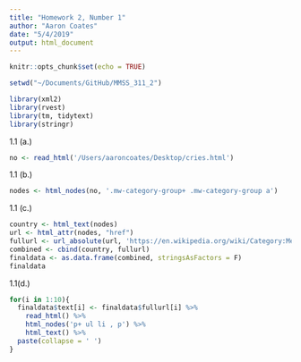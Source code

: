 ```yaml
---
title: "Homework 2, Number 1"
author: "Aaron Coates"
date: "5/4/2019"
output: html_document
---
```


```r
knitr::opts_chunk$set(echo = TRUE)
```

```r
setwd("~/Documents/GitHub/MMSS_311_2")

library(xml2)
library(rvest)
library(tm, tidytext)
library(stringr)
```

1.1 (a.)
```r
no <- read_html('/Users/aaroncoates/Desktop/cries.html')
```

1.1 (b.)
```r
nodes <- html_nodes(no, '.mw-category-group+ .mw-category-group a')
```

1.1 (c.)
```r
country <- html_text(nodes)
url <- html_attr(nodes, "href")
fullurl <- url_absolute(url, 'https://en.wikipedia.org/wiki/Category:Member_states_of_the_Association_of_Southeast_Asian_Nations')
combined <- cbind(country, fullurl)
finaldata <- as.data.frame(combined, stringsAsFactors = F)
finaldata
```

1.1(d.)
```r
for(i in 1:10){
  finaldata$text[i] <- finaldata$fullurl[i] %>%
    read_html() %>%
    html_nodes('p+ ul li , p') %>%
    html_text() %>%
  paste(collapse = ' ')
}
```




